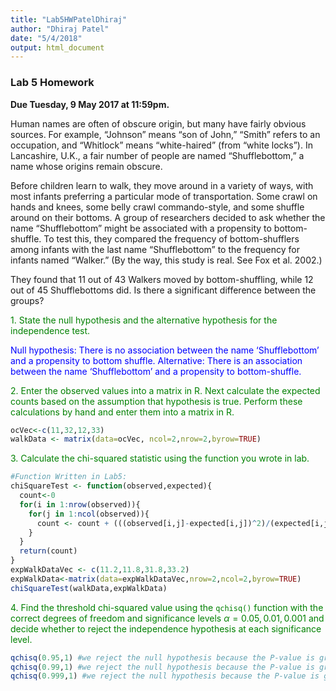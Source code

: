 ```yaml
---
title: "Lab5HWPatelDhiraj"
author: "Dhiraj Patel"
date: "5/4/2018"
output: html_document
---
```

### Lab 5 Homework

**Due Tuesday, 9 May 2017 at 11:59pm.**

Human names are often of obscure origin, but many have fairly obvious sources. For example, "Johnson" means "son of John," "Smith" refers to an occupation, and "Whitlock" means "white-haired" (from "white locks"). In Lancashire, U.K., a fair number of people are named "Shufflebottom," a name whose origins remain obscure. 

Before children learn to walk, they move around in a variety of ways, with most infants preferring a particular mode of transportation. Some crawl on hands and knees, some belly crawl commando-style, and some shuffle around on their bottoms. A group of researchers decided to ask whether the name "Shufflebottom" might be associated with a propensity to bottom-shuffle. To test this, they compared the frequency of bottom-shufflers among infants with the last name "Shufflebottom" to the frequency for infants named "Walker." (By the way, this study is real. See Fox et al. 2002.)

They found that 11 out of 43 Walkers moved by bottom-shuffling, while 12 out of 45 Shufflebottoms did. Is there a significant difference between the groups?

<span style="color:green">
1.	State the null hypothesis and the alternative hypothesis for the independence test.
</span>

<span style="color:blue">Null hypothesis: There is no association between the name 'Shufflebottom' and a propensity to bottom shuffle. Alternative: There is an association between the name 'Shufflebottom' and a propensity to bottom-shuffle.</span>

<span style="color:green">
2.	Enter the observed values into a matrix in R. Next calculate the expected counts based on the assumption that hypothesis is true. Perform these calculations by hand and enter them into a matrix in R.
</span>

```r
ocVec<-c(11,32,12,33)
walkData <- matrix(data=ocVec, ncol=2,nrow=2,byrow=TRUE)

```


<span style="color:green">
3.	Calculate the chi-squared statistic using the function you wrote in lab.
</span>

```r
#Function Written in Lab5: 
chiSquareTest <- function(observed,expected){
  count<-0
  for(i in 1:nrow(observed)){
    for(j in 1:ncol(observed)){
      count <- count + (((observed[i,j]-expected[i,j])^2)/(expected[i,j]))
    }
  }
  return(count)
}
expWalkDataVec <- c(11.2,11.8,31.8,33.2)
expWalkData<-matrix(data=expWalkDataVec,nrow=2,ncol=2,byrow=TRUE)
chiSquareTest(walkData,expWalkData)
```


<span style="color:green">
4.	Find the threshold chi-squared value using the `qchisq()` function with the correct degrees of freedom and significance levels $\alpha = 0.05, 0.01, 0.001$ and decide whether to reject the independence hypothesis at each significance level. 

```r
qchisq(0.95,1) #we reject the null hypothesis because the P-value is greater than the threshold. 
qchisq(0.99,1) #we reject the null hypothesis because the P-value is greater than the threshold
qchisq(0.999,1) #we reject the null hypothesis because the P-value is greater than the threshold. 
```

</span>